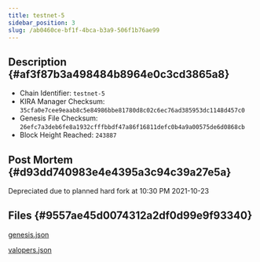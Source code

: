 ```yaml
---
title: testnet-5
sidebar_position: 3
slug: /ab0460ce-bf1f-4bca-b3a9-506f1b76ae99
---
```





## Description {#af3f87b3a498484b8964e0c3cd3865a8}

- Chain Identifier: `testnet-5`
- KIRA Manager Checksum: `35cfa0e7cee9eaab8c5e84986bbe81780d8c02c6ec76ad385953dc1148d457c0`
- Genesis File Checksum: `26efc7a3deb6fe8a1932cfffbbdf47a86f16811defc0b4a9a00575de6d0868cb`
- Block Height Reached: `243887`

## Post Mortem {#d93dd740983e4e4395a3c94c39a27e5a}


Depreciated due to planned hard fork at 10:30 PM 2021-10-23


## Files {#9557ae45d0074312a2df0d99e9f93340}


[genesis.json](https://prod-files-secure.s3.us-west-2.amazonaws.com/9b5bfc45-bdb5-4b46-80e6-aabe3cae64d0/a9831e94-76a1-4bb1-819e-16abca5ead3a/genesis.json?X-Amz-Algorithm=AWS4-HMAC-SHA256&X-Amz-Content-Sha256=UNSIGNED-PAYLOAD&X-Amz-Credential=AKIAT73L2G45HZZMZUHI%2F20240315%2Fus-west-2%2Fs3%2Faws4_request&X-Amz-Date=20240315T141945Z&X-Amz-Expires=3600&X-Amz-Signature=c61a3fd659314d6f61f593802f136e1fbc201d905781aa758beaaf1127affed0&X-Amz-SignedHeaders=host&x-id=GetObject)


[valopers.json](https://prod-files-secure.s3.us-west-2.amazonaws.com/9b5bfc45-bdb5-4b46-80e6-aabe3cae64d0/81d6c1cb-3115-47ab-81d9-14ae95543d6f/valopers.json?X-Amz-Algorithm=AWS4-HMAC-SHA256&X-Amz-Content-Sha256=UNSIGNED-PAYLOAD&X-Amz-Credential=AKIAT73L2G45HZZMZUHI%2F20240315%2Fus-west-2%2Fs3%2Faws4_request&X-Amz-Date=20240315T141945Z&X-Amz-Expires=3600&X-Amz-Signature=1c81789310e99ebe728b593fb257f0857e5e111c9431dabc865701d3a1324f48&X-Amz-SignedHeaders=host&x-id=GetObject)

